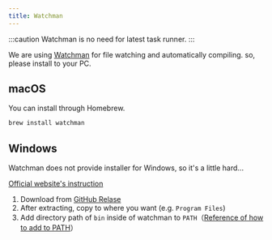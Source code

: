 ```yaml
---
title: Watchman
---
```


:::caution
Watchman is no need for latest task runner.
:::

We are using [Watchman](https://facebook.github.io/watchman/) for file watching and automatically compiling. so, please install to your PC.


## macOS

You can install through Homebrew.

```bash
brew install watchman
```

## Windows

Watchman does not provide installer for Windows, so it's a little hard...

[Official website's instruction](https://facebook.github.io/watchman/docs/install.html#binary-downloads-for-linux-macos-and-windows-beta)

1. Download from [GitHub Relase](https://github.com/facebook/watchman/releases)
2. After extracting, copy to where you want (e.g. `Program Files`)
3. Add directory path of `bin` inside of watchman to `PATH`（[Reference of how to add to PATH](https://helpdeskgeek.com/windows-10/add-windows-path-environment-variable/)）